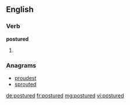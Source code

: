 ==English==

===Verb===
'''postured'''

# {{past of|posture}}

===Anagrams===
* [[proudest#English|proudest]]
* [[sprouted#English|sprouted]]

[[de:postured]]
[[fr:postured]]
[[mg:postured]]
[[vi:postured]]